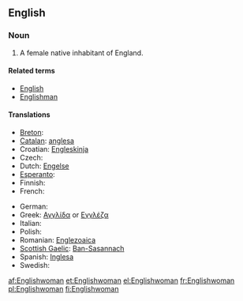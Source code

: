 ==English==

===Noun===
{{infl|en|noun|plural|[[Englishwomen]]}}

# A female native inhabitant of England.

====Related terms====
* [[English]]
* [[Englishman]]

====Translations====
{{trans-top|a female native inhabitant of England}}
* [[Breton]]: {{t+|br|Saozez|f|xs=Breton}}
* [[Catalan]]: [[anglesa]] {{f}}
* Croatian: [[Engleskinja]] {{f}}
* Czech: {{t-|cs|Angličanka|f}}
* Dutch: [[Engelse]] {{f}}
* [[Esperanto]]: {{t-|eo|Anglino|xs=Esperanto}}
* Finnish: {{t+|fi|englantilainen nainen}}
* French: {{t+|fr|Anglaise|f}}
{{trans-mid}}
* German: {{t+|de|Engländerin|f}}
* Greek: [[Αγγλίδα]] or [[Εγγλέζα]] {{f}}
* Italian: {{t+|it|inglese|f}}
* Polish: {{t+|pl|Angielka|f}}
* Romanian: [[Englezoaica]] {{f}}
* [[Scottish Gaelic]]: [[Ban-Sasannach]] {{f}}
* Spanish: [[Inglesa]] {{f}}
* Swedish: {{t+|sv|engelska|c}}
{{trans-bottom}}

[[af:Englishwoman]]
[[et:Englishwoman]]
[[el:Englishwoman]]
[[fr:Englishwoman]]
[[pl:Englishwoman]]
[[fi:Englishwoman]]